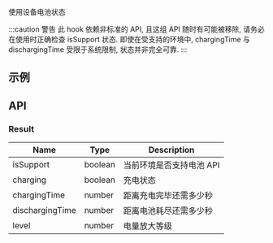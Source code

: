 
使用设备电池状态

:::caution 警告
此 hook 依赖非标准的 API, 且这组 API 随时有可能被移除, 请务必在使用时正确检查 isSupport 状态.
即使在受支持的环境中, chargingTime 与 dischargingTime 受限于系统限制, 状态并非完全可靠.
:::

## 示例

<DemoWrapper source={UseBatteryDemoSource} type="tsx">
  <UseBatteryDemo />
</DemoWrapper>

## API

### Result

| Name            | Type    | Description              |
| --------------- | ------- | ------------------------ |
| isSupport       | boolean | 当前环境是否支持电池 API |
| charging        | boolean | 充电状态                 |
| chargingTime    | number  | 距离充电完毕还需多少秒   |
| dischargingTime | number  | 距离电池耗尽还需多少秒   |
| level           | number  | 电量放大等级             |
